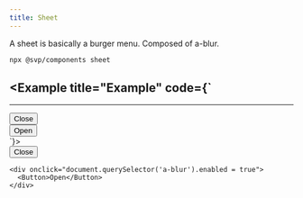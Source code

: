 ```yaml
---
title: Sheet
---
```



A sheet is basically a burger menu. Composed of a-blur.


<Pills>
  <Atrium label="a-blur" href="/sv-frontend-library/mono/elements/a-blur" />
  <Atrium label="Button" href="/sv-frontend-library/mono/components/button" />
</Pills>

```bash
npx @svp/components sheet
```

<Example title="Example" code={`
---
---

<Sheet>
  <div onclick="document.querySelector('a-blur').enabled = false">
    <Button>Close</Button>
  </div>
</Sheet>

<div onclick="document.querySelector('a-blur').enabled = true">
  <Button>Open</Button>
</div>
`}>
  <div>
    <Sheet client:load>
      <div onclick="document.querySelector('a-blur').enabled = false">
        <Button>Close</Button>
      </div>
    </Sheet>

    <div onclick="document.querySelector('a-blur').enabled = true">
      <Button>Open</Button>
    </div>
  </div>
</Example>
